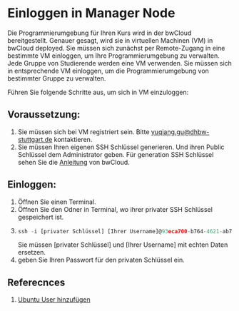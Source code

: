 # Einloggen in Manager Node

Die Programmierumgebung für Ihren Kurs wird in der bwCloud bereitgestellt. 
Genauer gesagt, wird sie in virtuellen Machinen (VM) in bwCloud deployed. 
Sie müssen sich zunächst per Remote-Zugang in eine bestimmte VM einloggen, um Ihre Programmierumgebung zu verwalten. 
Jede Gruppe von Studierende werden eine VM verwenden. Sie müssen sich in entsprechende VM einloggen, um die Programmierumgebung von bestimmter Gruppe zu verwalten.

Führen Sie folgende Schritte aus, um sich in VM einzuloggen:

## Voraussetzung:
1. Sie müssen sich bei VM registriert sein. Bitte yuqiang.gu@dhbw-stuttgart.de kontaktieren.
2. Sie müssen Ihren eigenen SSH Schlüssel generieren. Und ihren Public Schlüssel dem Administrator geben. Für generation SSH Schlüssel sehen Sie die [Anleitung](https://www.bw-cloud.org/en/bwcloud_scope/use) von bwCloud.

## Einloggen:
1. Öffnen Sie einen Terminal.
2. Öffnen Sie den Odner in Terminal, wo ihrer privater SSH Schlüssel gespeichert ist.
3. ``` js copy 
   ssh -i [privater Schlüssel] [Ihrer Username]@93eca700-b764-4621-ab7f-de0792aa31ab.ma.bw-cloud-instance.org
   ```
   Sie müssen [privater Schlüssel] und [Ihrer Username] mit echten Daten ersetzen. 
4. geben Sie Ihren Passwort für den privaten Schlüssel ein.

## Referecnces

1. [Ubuntu User hinzufügen](https://thucnc.medium.com/how-to-create-a-sudo-user-on-ubuntu-and-allow-ssh-login-20e28065d9ff)